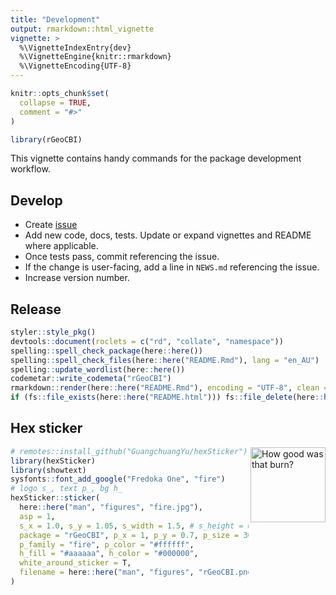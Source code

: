 ```yaml
---
title: "Development"
output: rmarkdown::html_vignette
vignette: >
  %\VignetteIndexEntry{dev}
  %\VignetteEngine{knitr::rmarkdown}
  %\VignetteEncoding{UTF-8}
---
```


```r
knitr::opts_chunk$set(
  collapse = TRUE,
  comment = "#>"
)
```

```r
library(rGeoCBI)
```

This vignette contains handy commands for the package development workflow.

## Develop

* Create [issue](https://github.com/dbca-wa/rGeoCBI/issues)
* Add new code, docs, tests. Update or expand vignettes and README where applicable.
* Once tests pass, commit referencing the issue.
* If the change is user-facing, add a line in `NEWS.md` referencing the issue.
* Increase version number.

## Release

```r
styler::style_pkg()
devtools::document(roclets = c("rd", "collate", "namespace"))
spelling::spell_check_package(here::here())
spelling::spell_check_files(here::here("README.Rmd"), lang = "en_AU")
spelling::update_wordlist(here::here())
codemetar::write_codemeta("rGeoCBI")
rmarkdown::render(here::here("README.Rmd"), encoding = "UTF-8", clean = TRUE)
if (fs::file_exists(here::here("README.html"))) fs::file_delete(here::here("README.html"))
```

## Hex sticker 

<img src="../man/figures/rGeoCBI.png" align="right" alt="How good was that burn?" width="120" />

```r
# remotes::install_github("GuangchuangYu/hexSticker")
library(hexSticker)
library(showtext)
sysfonts::font_add_google("Fredoka One", "fire")
# logo s_, text p_, bg h_
hexSticker::sticker(
  here::here("man", "figures", "fire.jpg"),
  asp = 1,
  s_x = 1.0, s_y = 1.05, s_width = 1.5, # s_height = 0.1,
  package = "rGeoCBI", p_x = 1, p_y = 0.7, p_size = 30,
  p_family = "fire", p_color = "#ffffff",
  h_fill = "#aaaaaa", h_color = "#000000",
  white_around_sticker = T,
  filename = here::here("man", "figures", "rGeoCBI.png")
)
```
